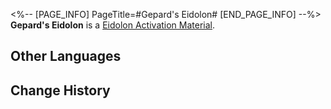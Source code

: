 <%-- [PAGE_INFO]
PageTitle=#Gepard's Eidolon#
[END_PAGE_INFO] --%>
{{Item Infobox
|id          = 11104
|image       = Item Gepard's Eidolon.png
|type        = Eidolon Activation Material
|invCategory = 
|rarity      = 5
|effect      = 
|description = Material for raising Gepard's Eidolon Level.
}}
'''Gepard's Eidolon''' is a [[Eidolon Activation Material]].

==Other Languages==
{{Other Languages
|en   = Gepard's Eidolon
|zhs  = 【杰帕德】的星魂
|zht  = 【傑帕德】的星魂
|ja   = 「ジェパード」の星魂
|ko   = [게파드]의 성혼
|es   = Eidolon de Gepard
|fr   = Eidolon de Gepard
|ru   = Эйдолон Гепарда
|th   = Eidolon ของ Gepard
|vi   = Tinh Hồn Gepard
|de   = Gepards Eidolon
|id   = Gepard's Eidolon
|pt   = Eidolon de Gepard
}}

==Change History==
{{Change History|1.0}}